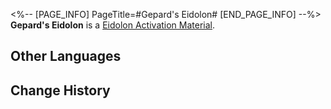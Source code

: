 <%-- [PAGE_INFO]
PageTitle=#Gepard's Eidolon#
[END_PAGE_INFO] --%>
{{Item Infobox
|id          = 11104
|image       = Item Gepard's Eidolon.png
|type        = Eidolon Activation Material
|invCategory = 
|rarity      = 5
|effect      = 
|description = Material for raising Gepard's Eidolon Level.
}}
'''Gepard's Eidolon''' is a [[Eidolon Activation Material]].

==Other Languages==
{{Other Languages
|en   = Gepard's Eidolon
|zhs  = 【杰帕德】的星魂
|zht  = 【傑帕德】的星魂
|ja   = 「ジェパード」の星魂
|ko   = [게파드]의 성혼
|es   = Eidolon de Gepard
|fr   = Eidolon de Gepard
|ru   = Эйдолон Гепарда
|th   = Eidolon ของ Gepard
|vi   = Tinh Hồn Gepard
|de   = Gepards Eidolon
|id   = Gepard's Eidolon
|pt   = Eidolon de Gepard
}}

==Change History==
{{Change History|1.0}}